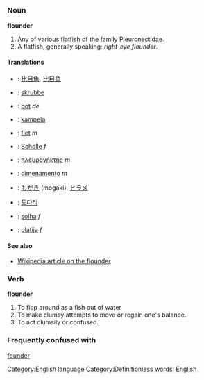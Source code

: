 =={{en}}==
[[Category:English language]]
===Noun===
'''flounder'''<!-- same singular and plural? --><!-- both uncountable and countable, methinks --[[User:Vladisdead|Vladisdead]] 04:09, 30 Sep 2004 (UTC) -->

# Any of various [[flatfish]] of the family [[Pleuronectidae]].
# A flatfish, generally speaking: ''right-eye flounder''.

====Translations====
*{{zh}}: [[比目魚]], [[比目鱼]]
*{{da}}: [[skrubbe]]
*{{nl}}: [[bot]] ''de''
*{{fi}}: [[kampela]]
*{{fr}}: [[flet]] ''m''
*{{de}}: [[Scholle]] ''f''
*{{el}}: [[πλευρονήκτης]] ''m''
*{{it}}: [[dimenamento]] ''m''
*{{ja}}: [[もがき]] (mogaki), [[ヒラメ]]
*{{ko}}: [[도다리]]
*{{pt}}: [[solha]] ''f''
*{{es}}: [[platija]] ''f''
====See also====
*[[w:Flounder|Wikipedia article on the flounder]]
===Verb===
'''flounder'''

# To flop around as a fish out of water
# To make clumsy attempts to move or regain one's balance.
# To act clumsily or confused.
===Frequently confused with===
[[founder]]

[[Category:Definitionless words: English]]